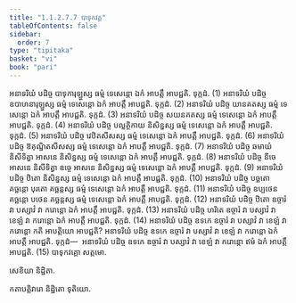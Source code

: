 ```yaml
---
title: "1.1.2.7.7 បាទុកវគ្គ"
tableOfContents: false
sidebar:
  order: 7
type: "tipitaka"
basket: "vi"
book: "pari"
---
```



<DynamicBreadcrumb />

<Division number="181" book="pari">

<Paragraph number="557" book="pari">
អនាទរិយំ បដិច្ច បាទុការុឡ្ហស្ស ធម្មំ ទេសេន្តោ ឯកំ អាបត្តឹ អាបជ្ជតិ. ទុក្កដំ. (1)
</Paragraph>

<Paragraph number="558" book="pari">
អនាទរិយំ បដិច្ច ឧបាហនារុឡ្ហស្ស ធម្មំ ទេសេន្តោ ឯកំ អាបត្តឹ អាបជ្ជតិ. ទុក្កដំ. (2)
</Paragraph>

<Paragraph number="559" book="pari">
អនាទរិយំ បដិច្ច យានគតស្ស ធម្មំ ទេសេន្តោ ឯកំ អាបត្តឹ អាបជ្ជតិ. ទុក្កដំ. (3)
</Paragraph>

<Paragraph number="560" book="pari">
អនាទរិយំ បដិច្ច សយនគតស្ស ធម្មំ ទេសេន្តោ ឯកំ អាបត្តឹ អាបជ្ជតិ. ទុក្កដំ. (4)
</Paragraph>

<Paragraph number="561" book="pari">
អនាទរិយំ បដិច្ច បល្លត្ថិកាយ និសិន្នស្ស ធម្មំ ទេសេន្តោ ឯកំ អាបត្តឹ អាបជ្ជតិ. ទុក្កដំ. (5)
</Paragraph>

<Paragraph number="562" book="pari">
អនាទរិយំ បដិច្ច វេឋិតសីសស្ស ធម្មំ ទេសេន្តោ ឯកំ អាបត្តឹ អាបជ្ជតិ. ទុក្កដំ. (6)
</Paragraph>

<Paragraph number="563" book="pari">
អនាទរិយំ បដិច្ច ឱគុណ្ឋិតសីសស្ស ធម្មំ ទេសេន្តោ ឯកំ អាបត្តឹ អាបជ្ជតិ. ទុក្កដំ. (7)
</Paragraph>

<Paragraph number="564" book="pari">
អនាទរិយំ បដិច្ច ឆមាយំ និសីទិត្វា អាសនេ និសិន្នស្ស ធម្មំ ទេសេន្តោ ឯកំ អាបត្តឹ អាបជ្ជតិ. ទុក្កដំ. (8)
</Paragraph>

<Paragraph number="565" book="pari">
អនាទរិយំ បដិច្ច នីចេ អាសនេ និសីទិត្វា ឧច្ចេ អាសនេ និសិន្នស្ស ធម្មំ ទេសេន្តោ ឯកំ អាបត្តឹ អាបជ្ជតិ. ទុក្កដំ. (9)
</Paragraph>

<Paragraph number="566" book="pari">
អនាទរិយំ បដិច្ច ឋិតោ និសិន្នស្ស ធម្មំ ទេសេន្តោ ឯកំ អាបត្តឹ អាបជ្ជតិ. ទុក្កដំ. (10)
</Paragraph>

<Paragraph number="567" book="pari">
អនាទរិយំ បដិច្ច បច្ឆតោ គច្ឆន្តោ បុរតោ គច្ឆន្តស្ស ធម្មំ ទេសេន្តោ ឯកំ អាបត្តឹ អាបជ្ជតិ. ទុក្កដំ. (11)
</Paragraph>

<Paragraph number="568" book="pari">
អនាទរិយំ បដិច្ច ឧប្បថេន គច្ឆន្តោ បថេន គច្ឆន្តស្ស ធម្មំ ទេសេន្តោ ឯកំ អាបត្តឹ អាបជ្ជតិ. ទុក្កដំ. (12)
</Paragraph>

<Paragraph number="569" book="pari">
អនាទរិយំ បដិច្ច ឋិតោ ឧច្ចារំ វា បស្សាវំ វា ករោន្តោ ឯកំ អាបត្តឹ អាបជ្ជតិ. ទុក្កដំ. (13)
</Paragraph>

<Paragraph number="570" book="pari">
អនាទរិយំ បដិច្ច ហរិតេ ឧច្ចារំ វា បស្សាវំ វា ខេឡំ វា ករោន្តោ ឯកំ អាបត្តឹ អាបជ្ជតិ. ទុក្កដំ. (14)
</Paragraph>

<Paragraph number="571" book="pari">
អនាទរិយំ បដិច្ច ឧទកេ ឧច្ចារំ វា បស្សាវំ វា ខេឡំ វា ករោន្តោ កតិ អាបត្តិយោ អាបជ្ជតិ? អនាទរិយំ បដិច្ច ឧទកេ ឧច្ចារំ វា បស្សាវំ វា ខេឡំ វា ករោន្តោ ឯកំ អាបត្តឹ អាបជ្ជតិ. ទុក្កដំ—  អនាទរិយំ បដិច្ច ឧទកេ ឧច្ចារំ វា បស្សាវំ វា ខេឡំ វា ករោន្តោ ឥមំ ឯកំ អាបត្តឹ អាបជ្ជតិ. (15)

</Paragraph>
</Division>

<Paragraph number="572" type="center" book="pari">
បាទុកវគ្គោ សត្តមោ.

  
សេខិយា និដ្ឋិតា.

  
កតាបត្តិវារោ និដ្ឋិតោ ទុតិយោ.
</Paragraph>